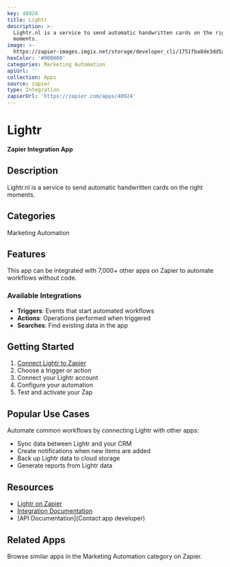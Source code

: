 ```yaml
---
key: 40924
title: Lightr
description: >-
  Lightr.nl is a service to send automatic handwritten cards on the right
  moments.
image: >-
  https://zapier-images.imgix.net/storage/developer_cli/1751fba8de3dd5aeac3c0cbdf264a3d0.png?auto=format%2Ccompress&ixlib=python-3.0.0&q=50
hexColor: '#000000'
categories: Marketing Automation
apiUrl: ''
collection: Apps
source: zapier
type: Integration
zapierUrl: 'https://zapier.com/apps/40924'
---
```

# Lightr

**Zapier Integration App**

## Description

Lightr.nl is a service to send automatic handwritten cards on the right moments.

## Categories

Marketing Automation

## Features

This app can be integrated with 7,000+ other apps on Zapier to automate workflows without code.

### Available Integrations

- **Triggers**: Events that start automated workflows
- **Actions**: Operations performed when triggered
- **Searches**: Find existing data in the app

## Getting Started

1. [Connect Lightr to Zapier](https://zapier.com/apps/40924)
2. Choose a trigger or action
3. Connect your Lightr account
4. Configure your automation
5. Test and activate your Zap

## Popular Use Cases

Automate common workflows by connecting Lightr with other apps:

- Sync data between Lightr and your CRM
- Create notifications when new items are added
- Back up Lightr data to cloud storage
- Generate reports from Lightr data

## Resources

- [Lightr on Zapier](https://zapier.com/apps/40924)
- [Integration Documentation](https://zapier.com/apps/40924/integrations)
- [API Documentation](Contact app developer)

## Related Apps

Browse similar apps in the Marketing Automation category on Zapier.
